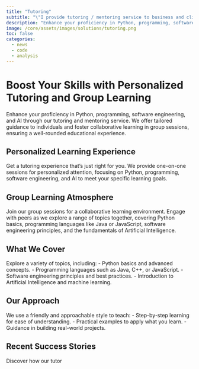 ```yaml
---
title: "Tutoring"
subtitle: "\"I provide tutoring / mentoring service to business and client\" "
description: "Enhance your proficiency in Python, programming, software engineering, and AI through our tutoring and mentoring service. We offer tailored guidance to individuals and foster collaborative learning in group sessions, ensuring a well-rounded educational experience."
image: /core/assets/images/solutions/tutoring.png
toc: false
categories:
  - news
  - code
  - analysis
---
```


# Boost Your Skills with Personalized Tutoring and Group Learning

Enhance your proficiency in Python, programming, software engineering, and AI through our tutoring and mentoring service. We offer tailored guidance to individuals and foster collaborative learning in group sessions, ensuring a well-rounded educational experience.

## Personalized Learning Experience
Get a tutoring experience that's just right for you. We provide one-on-one sessions for personalized attention, focusing on Python, programming, software engineering, and AI to meet your specific learning goals.

## Group Learning Atmosphere
Join our group sessions for a collaborative learning environment. Engage with peers as we explore a range of topics together, covering Python basics, programming languages like Java or JavaScript, software engineering principles, and the fundamentals of Artificial Intelligence.

## What We Cover
Explore a variety of topics, including:
- Python basics and advanced concepts.
- Programming languages such as Java, C++, or JavaScript.
- Software engineering principles and best practices.
- Introduction to Artificial Intelligence and machine learning.

## Our Approach
We use a friendly and approachable style to teach:
- Step-by-step learning for ease of understanding.
- Practical examples to apply what you learn.
- Guidance in building real-world projects.

## Recent Success Stories
Discover how our tutor
